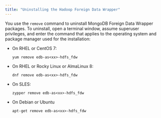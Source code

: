 ```yaml
---
title: "Uninstalling the Hadoop Foreign Data Wrapper"
---
```


<div id="uninstalling_the_hadoop_data_adapter" class="registered_link"></div>

You use the `remove` command to uninstall MongoDB Foreign Data Wrapper packages. To uninstall, open a terminal window, assume superuser privileges, and enter the command that applies to the operating system and package manager used for the installation:

-   On RHEL or CentOS 7:

    `yum remove edb-as<xx>-hdfs_fdw`

-   On RHEL or Rocky Linux or AlmaLinux 8:

    `dnf remove edb-as<xx>-hdfs_fdw`

-   On SLES:

    `zypper remove edb-as<xx>-hdfs_fdw`

-  On Debian or Ubuntu 

    `apt-get remove edb-as<xx>-hdfs_fdw`
